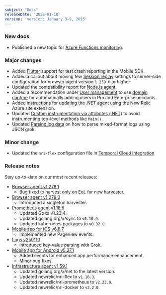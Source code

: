 ```yaml
---
subject: "Docs"
releaseDate: '2025-01-10'
version: 'version: January 3–9, 2025'
---
```


### New docs

* Published a new topic for [Azure Functions monitoring](/docs/serverless-function-monitoring/azure-function-monitoring/introduction-azure-monitoring/).

### Major changes


* Added [Flutter](/docs/mobile-monitoring/new-relic-mobile/mobile-sdk/test-crash-reporting/#flutter) support for test crash reporting in the Mobile SDK.
* Added a callout about moving few [Session replay](/docs/browser/browser-monitoring/browser-pro-features/session-replay/) settings to server-side configuration for browser agent version `1.259.0` or higher.
* Updated the compatibility report for [Node.js agent](/docs/apm/agents/nodejs-agent/getting-started/compatibility-requirements-nodejs-agent/).
* Added a recommendation under [User management](/docs/accounts/accounts-billing/new-relic-one-user-management/authentication-domains-saml-sso-scim-more/) to use [domain capture](/docs/accounts/accounts-billing/account-setup/domain-capture/) for automatically adding users in Pro and Enterprise accounts.
* Added [instructions](/docs/apm/agents/net-agent/installation/update-net-agent/#site-extention-update) for updating the .NET agent using the New Relic Azure site extension.
* Updated [Custom instrumentation via attributes (.NET)](/docs/apm/agents/net-agent/custom-instrumentation/custom-instrumentation-attributes-net/) to avoid instrumenting top-level methods like `Main()`.
* Updated [Parsing log data](/docs/logs/ui-data/parsing/) on how to parse mixed-format logs using JSON grok.




### Minor change


* Updated the `nri-flex` configuration file in [Temporal Cloud integration](/docs/infrastructure/host-integrations/host-integrations-list/temporal-cloud-integration/).

### Release notes


Stay up-to-date on our most recent releases:

* [Browser agent v1.278.1](/docs/release-notes/new-relic-browser-release-notes/browser-agent-release-notes/browser-agent-v1.278.1/)
  * Bug fixed to harvest only on EoL for new harvester.
* [Browser agent v1.278.0](/docs/release-notes/new-relic-browser-release-notes/browser-agent-release-notes/browser-agent-v1.278.0/)
  * Introduced a singleton harvester.
* [Prometheus agent v1.18.5](/docs/release-notes/infrastructure-release-notes/prometheus-agent-release-notes/prometheus-agent-1-18-5/)
  * Updated <DNT>Go</DNT> to v1.23.4.
  * Updated golang.org/x/sync to `v0.10.0`.
  * Updated kubernetes packages to `v0.32.0`.
* [Mobile app for iOS v6.8.7](/docs/release-notes/mobile-apps-release-notes/new-relic-ios-release-notes/new-relic-ios-6087/)
  * Implemented new <DNT>PageView</DNT> events.
* [Logs v250110](/docs/release-notes/logs-release-notes/logs-25-01-10/)
  * introduced key-value parsing with Grok.
* [Mobile app for Android v5.27.1](/docs/release-notes/mobile-apps-release-notes/new-relic-android-release-notes/new-relic-android-5271/)
  * Added events for enhanced app performance enhancement.
  * Minor bug fixes.
* [Infrastructure agent v1.59.1](/docs/release-notes/infrastructure-release-notes/infrastructure-agent-release-notes/new-relic-infrastructure-agent-1591/)
  * Updated golang.org/x/net to the latest version.
  * Updated newrelic/nri-flex to `v1.16.3`.
  * Updated newrelic/nri-prometheus to `v2.23.0`.
  * Updated newrelic/nri-docker to `v2.2.0`.
  




